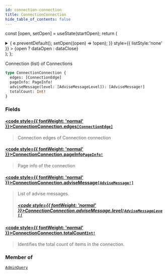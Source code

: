 ```yaml
---
id: connection-connection
title: ConnectionConnection
hide_table_of_contents: false
---
```






const [open, setOpen] = useState(startOpen);
return (
<details {...(open ? { open: true } : {})} className="details" style={{ border:'none', boxShadow:'none', background:'var(--ifm-background-color)' }}>
<summary
onClick={(e) => {
e.preventDefault();
setOpen((open) => !open);
}}
style={{ listStyle:'none' }} >
{open ? dataOpen : dataClose}
</summary>
{open && children}
</details>
);
};

Connection (list) of Connections

```graphql
type ConnectionConnection {
  edges: [ConnectionEdge]
  pageInfo: PageInfo!
  adviseMessage(level: [AdviseMessageLevel]): [AdviseMessage!]
  totalCount: Int!
}
```

### Fields

#### [<code style={{ fontWeight: 'normal' }}>ConnectionConnection.<b>edges</b></code>](#)<Bullet />[`[ConnectionEdge]`](/api/objects/connection-edge) <Badge class="badge badge--secondary" text="list"/> <Badge class="badge badge--secondary" text="object"/>

> Connection edges of Connection connection

#### [<code style={{ fontWeight: 'normal' }}>ConnectionConnection.<b>pageInfo</b></code>](#)<Bullet />[`PageInfo!`](/api/objects/page-info) <Badge class="badge badge--secondary" text="non-null"/> <Badge class="badge badge--secondary" text="object"/>

> Page info of the connection

#### [<code style={{ fontWeight: 'normal' }}>ConnectionConnection.<b>adviseMessage</b></code>](#)<Bullet />[`[AdviseMessage!]`](/api/objects/advise-message) <Badge class="badge badge--secondary" text="list"/> <Badge class="badge badge--secondary" text="object"/>

> List of advise messages.
>
> ##### [<code style={{ fontWeight: 'normal' }}>ConnectionConnection.adviseMessage.<b>level</b></code>](#)<Bullet />[`[AdviseMessageLevel]`](/api/enums/advise-message-level) <Badge class="badge badge--secondary" text="list"/> <Badge class="badge badge--secondary" text="enum"/>

#### [<code style={{ fontWeight: 'normal' }}>ConnectionConnection.<b>totalCount</b></code>](#)<Bullet />[`Int!`](/api/scalars/int) <Badge class="badge badge--secondary" text="non-null"/> <Badge class="badge badge--secondary" text="scalar"/>

> Identifies the total count of items in the connection.

### Member of

[`AdminQuery`](/api/objects/admin-query) <Badge class="badge badge--secondary" text="object"/>
